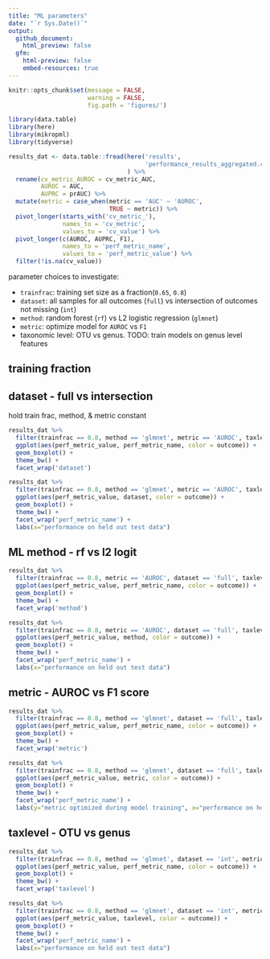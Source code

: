 ```yaml
---
title: "ML parameters"
date: "`r Sys.Date()`"
output: 
  github_document:
    html_preview: false
  gfm:
    html-preview: false
    embed-resources: true
---
```


```r
knitr::opts_chunk$set(message = FALSE,
                      warning = FALSE,
                      fig.path = 'figures/')
```
```r
library(data.table)
library(here)
library(mikropml)
library(tidyverse)
```

```r
results_dat <- data.table::fread(here('results', 
                                      'performance_results_aggregated.csv')
                                 ) %>% 
  rename(cv_metric_AUROC = cv_metric_AUC,
         AUROC = AUC,
         AUPRC = prAUC) %>% 
  mutate(metric = case_when(metric == 'AUC' ~ 'AUROC',
                            TRUE ~ metric)) %>% 
  pivot_longer(starts_with('cv_metric_'), 
               names_to = 'cv_metric', 
               values_to = 'cv_value') %>% 
  pivot_longer(c(AUROC, AUPRC, F1), 
               names_to = 'perf_metric_name',
               values_to = 'perf_metric_value') %>% 
  filter(!is.na(cv_value))
```


parameter choices to investigate:

- `trainfrac`: training set size as a fraction(`0.65`, `0.8`)
- `dataset`: all samples for all outcomes (`full`) vs intersection of outcomes not missing (`int`) 
- `method`: random forest (`rf`) vs L2 logistic regression (`glmnet`)
- `metric`: optimize model for `AUROC` vs `F1`
- taxonomic level: OTU vs genus. TODO: train models on genus level features

## training fraction

## dataset - full vs intersection

hold train frac, method, & metric constant

```r
results_dat %>% 
  filter(trainfrac == 0.8, method == 'glmnet', metric == 'AUROC', taxlevel == "OTU") %>% 
  ggplot(aes(perf_metric_value, perf_metric_name, color = outcome)) +
  geom_boxplot() +
  theme_bw() +
  facet_wrap('dataset')

results_dat %>% 
  filter(trainfrac == 0.8, method == 'glmnet', metric == 'AUROC', taxlevel == "OTU") %>% 
  ggplot(aes(perf_metric_value, dataset, color = outcome)) +
  geom_boxplot() +
  theme_bw() +
  facet_wrap('perf_metric_name') +
  labs(x="performance on held out test data")
```

## ML method - rf vs l2 logit
```r
results_dat %>% 
  filter(trainfrac == 0.8, metric == 'AUROC', dataset == 'full', taxlevel == "OTU") %>% 
  ggplot(aes(perf_metric_value, perf_metric_name, color = outcome)) +
  geom_boxplot() +
  theme_bw() +
  facet_wrap('method')

results_dat %>% 
  filter(trainfrac == 0.8, metric == 'AUROC', dataset == 'full', taxlevel == "OTU") %>% 
  ggplot(aes(perf_metric_value, method, color = outcome)) +
  geom_boxplot() +
  theme_bw() +
  facet_wrap('perf_metric_name') +
  labs(x="performance on held out test data")
```


## metric - AUROC vs F1 score
```r
results_dat %>% 
  filter(trainfrac == 0.8, method == 'glmnet', dataset == 'full', taxlevel == "OTU") %>% 
  ggplot(aes(perf_metric_value, perf_metric_name, color = outcome)) +
  geom_boxplot() +
  theme_bw() +
  facet_wrap('metric')

results_dat %>% 
  filter(trainfrac == 0.8, method == 'glmnet', dataset == 'full', taxlevel == "OTU") %>% 
  ggplot(aes(perf_metric_value, metric, color = outcome)) +
  geom_boxplot() +
  theme_bw() +
  facet_wrap('perf_metric_name') +
  labs(y="metric optimized during model training", x="performance on held out test data")
```

## taxlevel - OTU vs genus
```r
results_dat %>% 
  filter(trainfrac == 0.8, method == 'glmnet', dataset == 'int', metric == 'AUROC') %>% 
  ggplot(aes(perf_metric_value, perf_metric_name, color = outcome)) +
  geom_boxplot() +
  theme_bw() +
  facet_wrap('taxlevel')

results_dat %>% 
  filter(trainfrac == 0.8, method == 'glmnet', dataset == 'int', metric == 'AUROC') %>% 
  ggplot(aes(perf_metric_value, taxlevel, color = outcome)) +
  geom_boxplot() +
  theme_bw() +
  facet_wrap('perf_metric_name') +
  labs(x="performance on held out test data")

```
